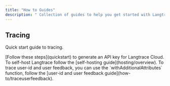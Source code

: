```yaml
---
title: "How to Guides"
description: " Collection of guides to help you get started with Langtrace."
---
```


## Tracing

Quick start guide to tracing.

<AccordionGroup>
  <Accordion title="Generate an API key for Langtrace Cloud">
    [Follow these steps](quickstart) to generate an API key for Langtrace Cloud.
  </Accordion>
  <Accordion title="How to self-host Langtrace">
    To self-host Langtrace follow the [self-hosting guide](hosting/overview).
  </Accordion>
  <Accordion title="Trace user-id and user feedback">
    To trace user-id and user feedback, you can use the
    `withAdditionalAttributes` function, follow the [user-id and user feedback
    guide](how-to/traceuserfeedback).
  </Accordion>
</AccordionGroup>
